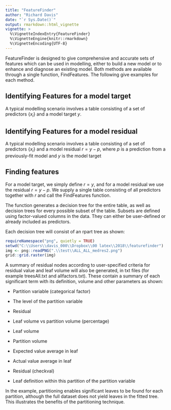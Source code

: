 ---
title: "FeatureFinder"
author: "Richard Davis"
date: "`r Sys.Date()`"
output: rmarkdown::html_vignette
vignette: >
  %\VignetteIndexEntry{FeatureFinder}
  %\VignetteEngine{knitr::rmarkdown}
  %\VignetteEncoding{UTF-8}
---

FeatureFinder is designed to give comprehensive and accurate sets of features which can be used in modelling, either to build a new model or to enhance and diagnose an existing model. Both methods are available through a single function, FindFeatures. The following give examples for each method.

## Identifying Features for a model target

A typical modelling scenario involves a table consisting of a set of predictors $\{x_i\}$ and a model target $y$.

## Identifying Features for a model residual

A typical modelling scenario involves a table consisting of a set of predictors $\{x_i\}$ and a model residual $r = y - p$, where $p$ is a prediction from a previously-fit model and $y$ is the model target

## Finding features 

For a model target, we simply define $r=y$, and for a model residual we use the residual $r = y - p$. We supply a single table consisting of all predictors together with $r$ and call the FindFeatures function.

The function generates a decision tree for the entire table, as well as decision trees for every possible subset of the table. Subsets are defined using factor-valued columns in the data. They can either be user-defined or already included as predictors.

Each decision tree will consist of an rpart tree as shown:

```{r, fig.show='hold', fig.width=7, fig.height=7 }
requireNamespace("png", quietly = TRUE)
setwd("C:\\Users\\davis_000\\Dropbox\\00 latex\\2018\\featurefinder")
img <- png::readPNG(".\\test\\ALL_ALL_medres2.png")
grid::grid.raster(img)
```

A summary of residual nodes according to user-specified criteria for residual value and leaf volume will also be generated, in txt files (for example treesAll.txt and allfactors\treesSMIfactor.txt). These contain a summary of each significant term with its definition, volume and other parameters as shown:

* Partition variable (categorical factor)

* The level of the partition variable

* Residual 

* Leaf volume vs partition volume (percentage)

* Leaf volume

* Partition volume

* Expected value average in leaf

* Actual value average in leaf

* Residual (checkval)

* Leaf definition within this partition of the partition variable

In the example, partitioning enables significant leaves to be found for each partition, although the full dataset does not yield leaves in the fitted tree. This illustrates the benefits of the partitioning technique.